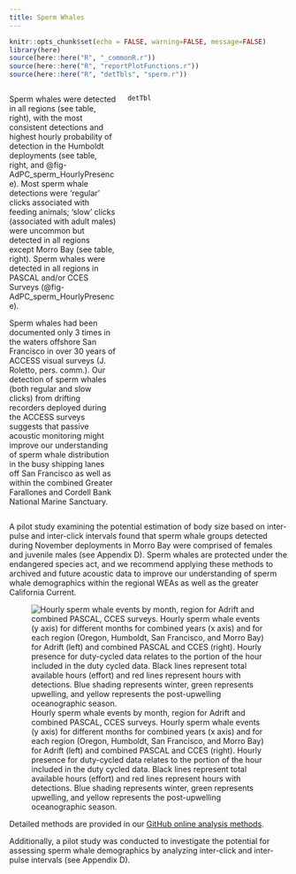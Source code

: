 ```yaml
---
title: Sperm Whales
---
```

```r
knitr::opts_chunk$set(echo = FALSE, warning=FALSE, message=FALSE)
library(here)
source(here::here("R", "_commonR.r"))
source(here::here("R", "reportPlotFunctions.r"))
source(here::here("R", "detTbls", "sperm.r"))

```
::: columns
::: {.column width="40%"}

Sperm whales were detected in all regions (see table, right), with the most consistent detections and highest hourly probability of detection in the Humboldt deployments (see table, right, and @fig-AdPC_sperm_HourlyPresence). Most sperm whale detections were ‘regular’ clicks associated with feeding animals; ‘slow’ clicks (associated with adult males) were uncommon but detected in all regions except Morro Bay (see table, right). Sperm whales were detected in all regions in PASCAL and/or CCES Surveys (@fig-AdPC_sperm_HourlyPresence).

Sperm whales had been documented only 3 times in the waters offshore San Francisco in over 30 years of ACCESS visual surveys (J. Roletto, pers. comm.). Our detection of sperm whales (both regular and slow clicks) from drifting recorders deployed during the ACCESS surveys suggests that passive acoustic monitoring might improve our understanding of sperm whale distribution in the busy shipping lanes off San Francisco as well as within the combined Greater Farallones and Cordell Bank National Marine Sanctuary.

:::

::: {.column width="60%"}

```r

detTbl
```

:::
:::



A pilot study examining the potential estimation of body size based on inter-pulse and inter-click intervals found that sperm whale groups detected during November deployments in Morro Bay were comprised of females and juvenile males (see Appendix D). Sperm whales are protected under the endangered species act, and we recommend applying these methods to archived and future acoustic data to improve our understanding of sperm whale demographics within the regional WEAs as well as the greater California Current.


![Hourly sperm whale events by month, region for Adrift and combined PASCAL, CCES surveys. Hourly sperm whale events (y axis) for different months for combined years (x axis) and for each region (Oregon, Humboldt, San Francisco, and Morro Bay) for Adrift (left) and combined PASCAL and CCES (right). Hourly presence for duty-cycled data relates to the portion of the hour included in the duty cycled data. Black lines represent total available hours (effort) and red lines represent hours with detections. Blue shading represents winter, green represents upwelling, and yellow represents the post-upwelling oceanographic season.](/figs/AdPC_sperm_HourlyPresence.png){#fig-AdPC_sperm_HourlyPresence fig-alt="Hourly presence of sperm whales detected during the Adrift study (left graph) and the combined PASCAL/CCES surveys (right graph). Detections in Oregon are shown in the top graphs, then Humboldt, San Francisco, and Morro Bay at the bottom. The number of hours is provided on the x-axis, and the date on the y-axis, with seasons shaded in blue for winter, green for upwelling, and yellow for the post-upwelling season. Effort is outlined with a black line, and hours of effort with detections are highlighted in red. Sperm whale detections varied by region and between the Adrift and combined PASCAL/CCES surveys, with higher detection rates in the Humboldt region."}





Detailed methods are provided in our [GitHub online analysis methods](https://sael-swfsc.github.io/adrift-analysis-methods/content/ToothedWhales/SpermWhales-Detection.html).

Additionally, a pilot study was conducted to investigate the potential for assessing sperm whale demographics by analyzing inter-click and inter-pulse intervals (see Appendix D).
